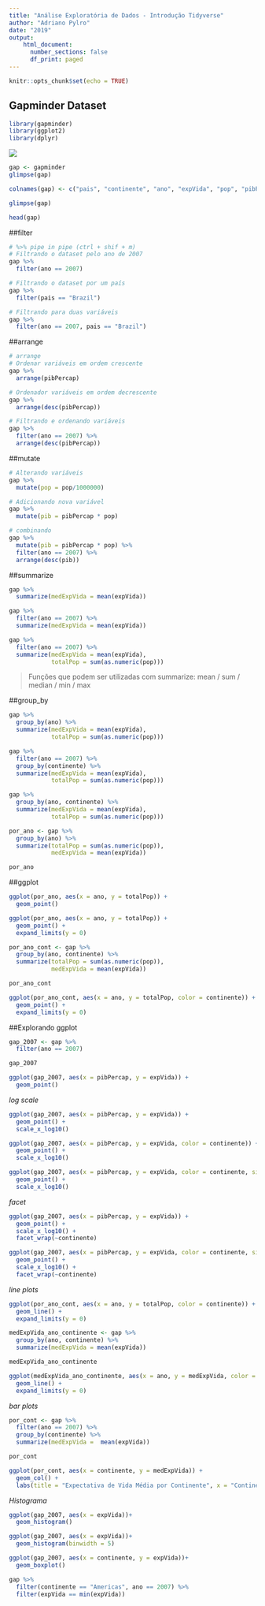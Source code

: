 ```yaml
---
title: "Análise Exploratória de Dados - Introdução Tidyverse"
author: "Adriano Pylro"
date: "2019"
output: 
    html_document:
      number_sections: false
      df_print: paged
---
```


```r
knitr::opts_chunk$set(echo = TRUE)
```

## Gapminder Dataset  

```r
library(gapminder)
library(ggplot2)
library(dplyr)
```

![](pictures/tidy.jpg)

```r
gap <- gapminder
glimpse(gap)
```

```r
colnames(gap) <- c("pais", "continente", "ano", "expVida", "pop", "pibPercap")
```

```r
glimpse(gap)
```

```r
head(gap)
```

##filter
```r
# %>% pipe in pipe (ctrl + shif + m)
# Filtrando o dataset pelo ano de 2007
gap %>% 
  filter(ano == 2007)
```

```r
# Filtrando o dataset por um país
gap %>% 
  filter(pais == "Brazil")
```

```r
# Filtrando para duas variáveis
gap %>% 
  filter(ano == 2007, pais == "Brazil")
```

##arrange
```r
# arrange
# Ordenar variáveis em ordem crescente
gap %>% 
  arrange(pibPercap)
```

```r
# Ordenador variáveis em ordem decrescente
gap %>% 
  arrange(desc(pibPercap))
```

```r
# Filtrando e ordenando variáveis
gap %>% 
  filter(ano == 2007) %>% 
  arrange(desc(pibPercap))
```

##mutate
```r
# Alterando variáveis
gap %>% 
  mutate(pop = pop/1000000)
```

```r
# Adicionando nova variável
gap %>% 
  mutate(pib = pibPercap * pop)
```

```r
# combinando
gap %>% 
  mutate(pib = pibPercap * pop) %>% 
  filter(ano == 2007) %>% 
  arrange(desc(pib))
```

##summarize
```r
gap %>% 
  summarize(medExpVida = mean(expVida))
```

```r
gap %>% 
  filter(ano == 2007) %>% 
  summarize(medExpVida = mean(expVida))
```

```r
gap %>% 
  filter(ano == 2007) %>% 
  summarize(medExpVida = mean(expVida),
            totalPop = sum(as.numeric(pop)))
```

> Funções que podem ser utilizadas com summarize: mean / sum / median / min / max

##group_by
```r
gap %>% 
  group_by(ano) %>% 
  summarize(medExpVida = mean(expVida),
            totalPop = sum(as.numeric(pop)))
```

```r
gap %>% 
  filter(ano == 2007) %>% 
  group_by(continente) %>% 
  summarize(medExpVida = mean(expVida),
            totalPop = sum(as.numeric(pop)))
```

```r
gap %>% 
  group_by(ano, continente) %>% 
  summarize(medExpVida = mean(expVida),
            totalPop = sum(as.numeric(pop)))
```

```r
por_ano <- gap %>% 
  group_by(ano) %>% 
  summarize(totalPop = sum(as.numeric(pop)),
            medExpVida = mean(expVida))

por_ano
```

##ggplot
```r
ggplot(por_ano, aes(x = ano, y = totalPop)) +
  geom_point()
```

```r
ggplot(por_ano, aes(x = ano, y = totalPop)) +
  geom_point() +
  expand_limits(y = 0)
```

```r
por_ano_cont <- gap %>% 
  group_by(ano, continente) %>% 
  summarize(totalPop = sum(as.numeric(pop)),
            medExpVida = mean(expVida))

por_ano_cont
```

```r
ggplot(por_ano_cont, aes(x = ano, y = totalPop, color = continente)) +
  geom_point() +
  expand_limits(y = 0)
```

##Explorando ggplot
```r
gap_2007 <- gap %>% 
  filter(ano == 2007)

gap_2007
```

```r
ggplot(gap_2007, aes(x = pibPercap, y = expVida)) +
  geom_point()
```

*log scale*
```r
ggplot(gap_2007, aes(x = pibPercap, y = expVida)) +
  geom_point() +
  scale_x_log10()
```

```r
ggplot(gap_2007, aes(x = pibPercap, y = expVida, color = continente)) +
  geom_point() +
  scale_x_log10()
```

```r
ggplot(gap_2007, aes(x = pibPercap, y = expVida, color = continente, size = pop)) +
  geom_point() +
  scale_x_log10()
```

*facet*
```r
ggplot(gap_2007, aes(x = pibPercap, y = expVida)) +
  geom_point() +
  scale_x_log10() +
  facet_wrap(~continente)
```

```r
ggplot(gap_2007, aes(x = pibPercap, y = expVida, color = continente, size = pop)) +
  geom_point() +
  scale_x_log10() +
  facet_wrap(~continente)
```

*line plots*
```r
ggplot(por_ano_cont, aes(x = ano, y = totalPop, color = continente)) +
  geom_line() +
  expand_limits(y = 0)
```

```r
medExpVida_ano_continente <- gap %>% 
  group_by(ano, continente) %>% 
  summarize(medExpVida = mean(expVida))

medExpVida_ano_continente
```

```r
ggplot(medExpVida_ano_continente, aes(x = ano, y = medExpVida, color = continente)) +
  geom_line() +
  expand_limits(y = 0)
```

*bar plots*
```r
por_cont <- gap %>% 
  filter(ano == 2007) %>% 
  group_by(continente) %>% 
  summarize(medExpVida =  mean(expVida))

por_cont
```

```r
ggplot(por_cont, aes(x = continente, y = medExpVida)) +
  geom_col() +
  labs(title = "Expectativa de Vida Média por Continente", x = "Continente", y = "Expectativa de Vida Média")
```

*Histograma*
```r
ggplot(gap_2007, aes(x = expVida))+
  geom_histogram()
```

```r
ggplot(gap_2007, aes(x = expVida))+
  geom_histogram(binwidth = 5)
```

```r
ggplot(gap_2007, aes(x = continente, y = expVida))+
  geom_boxplot()
```

```r
gap %>% 
  filter(continente == "Americas", ano == 2007) %>% 
  filter(expVida == min(expVida))
```











